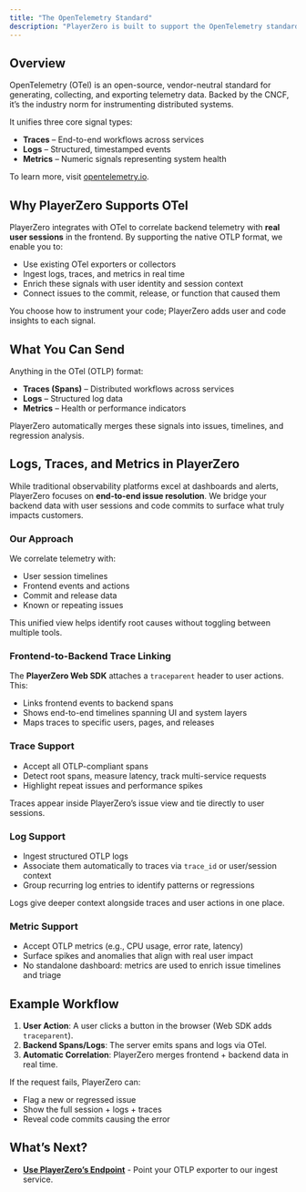 ```yaml
---
title: "The OpenTelemetry Standard"
description: "PlayerZero is built to support the OpenTelemetry standard for logs, traces, and metrics."
---
```


## Overview

OpenTelemetry (OTel) is an open-source, vendor-neutral standard for generating, collecting, and exporting telemetry data. Backed by the CNCF, it’s the industry norm for instrumenting distributed systems.

It unifies three core signal types:

- **Traces** – End-to-end workflows across services
- **Logs** – Structured, timestamped events
- **Metrics** – Numeric signals representing system health

To learn more, visit [opentelemetry.io](https://opentelemetry.io/).

## Why PlayerZero Supports OTel

PlayerZero integrates with OTel to correlate backend telemetry with **real user sessions** in the frontend. By supporting the native OTLP format, we enable you to:

- Use existing OTel exporters or collectors
- Ingest logs, traces, and metrics in real time
- Enrich these signals with user identity and session context
- Connect issues to the commit, release, or function that caused them

You choose how to instrument your code; PlayerZero adds user and code insights to each signal.

## What You Can Send

Anything in the OTel (OTLP) format:

- **Traces (Spans)** – Distributed workflows across services
- **Logs** – Structured log data
- **Metrics** – Health or performance indicators

PlayerZero automatically merges these signals into issues, timelines, and regression analysis.

## Logs, Traces, and Metrics in PlayerZero

While traditional observability platforms excel at dashboards and alerts, PlayerZero focuses on **end-to-end issue resolution**. We bridge your backend data with user sessions and code commits to surface what truly impacts customers.

### Our Approach
We correlate telemetry with:
- User session timelines  
- Frontend events and actions  
- Commit and release data  
- Known or repeating issues  

This unified view helps identify root causes without toggling between multiple tools.

### Frontend-to-Backend Trace Linking
The **PlayerZero Web SDK** attaches a `traceparent` header to user actions. This:
- Links frontend events to backend spans  
- Shows end-to-end timelines spanning UI and system layers  
- Maps traces to specific users, pages, and releases  

### Trace Support
- Accept all OTLP-compliant spans  
- Detect root spans, measure latency, track multi-service requests  
- Highlight repeat issues and performance spikes  

Traces appear inside PlayerZero’s issue view and tie directly to user sessions.

### Log Support
- Ingest structured OTLP logs  
- Associate them automatically to traces via `trace_id` or user/session context  
- Group recurring log entries to identify patterns or regressions  

Logs give deeper context alongside traces and user actions in one place.

### Metric Support
- Accept OTLP metrics (e.g., CPU usage, error rate, latency)  
- Surface spikes and anomalies that align with real user impact  
- No standalone dashboard: metrics are used to enrich issue timelines and triage  

## Example Workflow

1. **User Action**: A user clicks a button in the browser (Web SDK adds `traceparent`).  
2. **Backend Spans/Logs**: The server emits spans and logs via OTel.  
3. **Automatic Correlation**: PlayerZero merges frontend + backend data in real time.  

If the request fails, PlayerZero can:
- Flag a new or regressed issue  
- Show the full session + logs + traces  
- Reveal code commits causing the error  

## What’s Next?

- **[Use PlayerZero’s Endpoint](/developer-guide/configuration-guides/integrating-with-opentelemetry/use-playerzeros-endpoint)** - Point your OTLP exporter to our ingest service.

